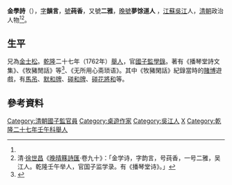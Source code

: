 '''金學詩'''（{{bd|？||？|catIdx=J}}），[[表字|字]]'''韻言'''，[[號|號]]'''莼香'''，又號'''二雅'''，[[晚號|晚號]]'''夢馀道人''' ，[[江蘇|江蘇]][[吳江|吳江]]人，[[清朝|清朝]]政治人物<ref name="詩詞索引 淸 金学诗"></ref><ref>清·[[徐世昌|徐世昌]]《[[晚晴簃詩匯|晚晴簃詩匯]]·卷九十》：「金学诗，字韵言，号莼香，一号二雅，吴江人。乾隆壬午举人，官国子监学录。有《播琴堂诗》。」</ref>。

==生平==

兄為[[金士松|金士松]]。[[乾隆|乾隆]]二十七年（1762年）[[舉人|舉人]]，官[[國子監|國子監]][[學錄|學錄]]。著有《播琴堂詩文集》、《牧豬閒話》等<ref name="詩詞索引 淸 金学诗">{{Cite web |url=http://sou-yun.com/poemindex.aspx?dynasty=Qing&author=%E9%87%91%E5%AD%A6%E8%AF%97&lang=t |title=詩詞索引 淸 金学诗 |accessdate=2013-07-13 |archive-date=2019-07-01 |archive-url=https://web.archive.org/web/20190701033035/https://sou-yun.cn/poemindex.aspx?dynasty=Qing&author=%E9%87%91%E5%AD%A6%E8%AF%97&lang=t |dead-url=no }}</ref>、《无所用心斋琐语》。其中《牧豬閑話》紀錄當時的[[賭博|賭博]]遊戲，有[[馬吊|馬吊]]、[[默和牌|默和牌]]、[[碰和牌|碰和牌]]、[[碰花將和|碰花將和]]等。

==參考資料==
{{reflist}}

{{Normdaten}}
{{DEFAULTSORT:Jin Xueshi}}
[[Category:清朝國子監官員|Category:清朝國子監官員]]
[[Category:桌遊作家|Category:桌遊作家]]
[[Category:吳江人|Category:吳江人]]
[[Category:金姓|X]]
[[Category:乾隆二十七年壬午科舉人|Category:乾隆二十七年壬午科舉人]]